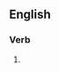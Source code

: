 ==English==

===Verb===
{{head|en|verb form}}

# {{present participle of|trash-talk|lang=en|nocat=1}}